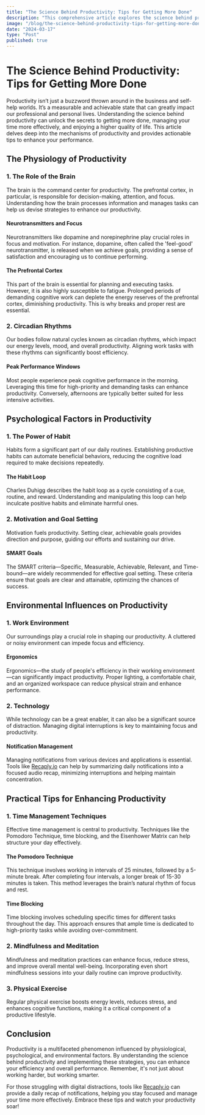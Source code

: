 ```yaml
---
title: "The Science Behind Productivity: Tips for Getting More Done"
description: "This comprehensive article explores the science behind productivity, covering the physiological mechanisms, psychological factors, and environmental influences that impact our ability to get things done. Key points include the role of neurotransmitters and the prefrontal cortex in focus and decision-making, the importance of aligning tasks with circadian rhythms, and the power of habit and goal setting. Environmental factors such as workspace ergonomics and technology management are also discussed. Practical tips like time management techniques, mindfulness, and regular exercise are provided to help enhance productivity. The article subtly mentions [Recaply.io](https://Recaply.io) as a tool for managing digital distractions and maintaining focus. This article aims to offer a holistic approach to productivity, emphasizing both working smarter and leveraging scientific insights."
image: "/blog/the-science-behind-productivity-tips-for-getting-more-done.jpeg"
date: "2024-03-17"
type: "Post"
published: true
---
```


# The Science Behind Productivity: Tips for Getting More Done

Productivity isn’t just a buzzword thrown around in the business and self-help worlds. It’s a measurable and achievable state that can greatly impact our professional and personal lives. Understanding the science behind productivity can unlock the secrets to getting more done, managing your time more effectively, and enjoying a higher quality of life. This article delves deep into the mechanisms of productivity and provides actionable tips to enhance your performance.

## The Physiology of Productivity

### 1. The Role of the Brain

The brain is the command center for productivity. The prefrontal cortex, in particular, is responsible for decision-making, attention, and focus. Understanding how the brain processes information and manages tasks can help us devise strategies to enhance our productivity.

#### Neurotransmitters and Focus

Neurotransmitters like dopamine and norepinephrine play crucial roles in focus and motivation. For instance, dopamine, often called the 'feel-good' neurotransmitter, is released when we achieve goals, providing a sense of satisfaction and encouraging us to continue performing.

#### The Prefrontal Cortex

This part of the brain is essential for planning and executing tasks. However, it is also highly susceptible to fatigue. Prolonged periods of demanding cognitive work can deplete the energy reserves of the prefrontal cortex, diminishing productivity. This is why breaks and proper rest are essential.

### 2. Circadian Rhythms

Our bodies follow natural cycles known as circadian rhythms, which impact our energy levels, mood, and overall productivity. Aligning work tasks with these rhythms can significantly boost efficiency.

#### Peak Performance Windows

Most people experience peak cognitive performance in the morning. Leveraging this time for high-priority and demanding tasks can enhance productivity. Conversely, afternoons are typically better suited for less intensive activities.

## Psychological Factors in Productivity

### 1. The Power of Habit

Habits form a significant part of our daily routines. Establishing productive habits can automate beneficial behaviors, reducing the cognitive load required to make decisions repeatedly.

#### The Habit Loop

Charles Duhigg describes the habit loop as a cycle consisting of a cue, routine, and reward. Understanding and manipulating this loop can help inculcate positive habits and eliminate harmful ones.

### 2. Motivation and Goal Setting

Motivation fuels productivity. Setting clear, achievable goals provides direction and purpose, guiding our efforts and sustaining our drive.

#### SMART Goals

The SMART criteria—Specific, Measurable, Achievable, Relevant, and Time-bound—are widely recommended for effective goal setting. These criteria ensure that goals are clear and attainable, optimizing the chances of success.

## Environmental Influences on Productivity

### 1. Work Environment

Our surroundings play a crucial role in shaping our productivity. A cluttered or noisy environment can impede focus and efficiency.

#### Ergonomics

Ergonomics—the study of people's efficiency in their working environment—can significantly impact productivity. Proper lighting, a comfortable chair, and an organized workspace can reduce physical strain and enhance performance.

### 2. Technology

While technology can be a great enabler, it can also be a significant source of distraction. Managing digital interruptions is key to maintaining focus and productivity.

#### Notification Management

Managing notifications from various devices and applications is essential. Tools like [Recaply.io](https://Recaply.io) can help by summarizing daily notifications into a focused audio recap, minimizing interruptions and helping maintain concentration.

## Practical Tips for Enhancing Productivity

### 1. Time Management Techniques

Effective time management is central to productivity. Techniques like the Pomodoro Technique, time blocking, and the Eisenhower Matrix can help structure your day effectively.

#### The Pomodoro Technique

This technique involves working in intervals of 25 minutes, followed by a 5-minute break. After completing four intervals, a longer break of 15-30 minutes is taken. This method leverages the brain’s natural rhythm of focus and rest.

#### Time Blocking

Time blocking involves scheduling specific times for different tasks throughout the day. This approach ensures that ample time is dedicated to high-priority tasks while avoiding over-commitment.

### 2. Mindfulness and Meditation

Mindfulness and meditation practices can enhance focus, reduce stress, and improve overall mental well-being. Incorporating even short mindfulness sessions into your daily routine can improve productivity.

### 3. Physical Exercise

Regular physical exercise boosts energy levels, reduces stress, and enhances cognitive functions, making it a critical component of a productive lifestyle.

## Conclusion

Productivity is a multifaceted phenomenon influenced by physiological, psychological, and environmental factors. By understanding the science behind productivity and implementing these strategies, you can enhance your efficiency and overall performance. Remember, it's not just about working harder, but working smarter.

For those struggling with digital distractions, tools like [Recaply.io](https://Recaply.io) can provide a daily recap of notifications, helping you stay focused and manage your time more effectively. Embrace these tips and watch your productivity soar!
